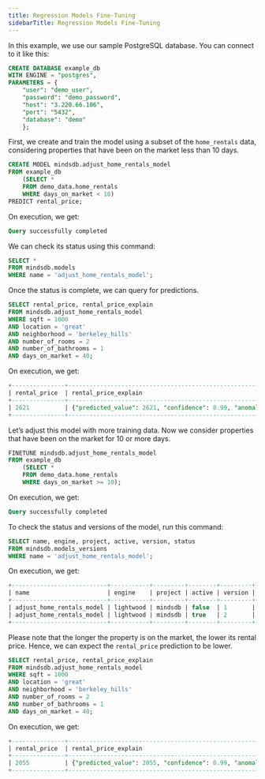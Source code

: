 ```yaml
---
title: Regression Models Fine-Tuning
sidebarTitle: Regression Models Fine-Tuning
---
```



In this example, we use our sample PostgreSQL database. You can connect to it like this:

```sql
CREATE DATABASE example_db
WITH ENGINE = "postgres",
PARAMETERS = {
    "user": "demo_user",
    "password": "demo_password",
    "host": "3.220.66.106",
    "port": "5432",
    "database": "demo"
    };
```

First, we create and train the model using a subset of the `home_rentals` data, considering properties that have been on the market less than 10 days.

```sql
CREATE MODEL mindsdb.adjust_home_rentals_model
FROM example_db
    (SELECT * 
    FROM demo_data.home_rentals 
    WHERE days_on_market < 10)
PREDICT rental_price;
```

On execution, we get:

```sql
Query successfully completed
```

We can check its status using this command:

```sql
SELECT *
FROM mindsdb.models
WHERE name = 'adjust_home_rentals_model';
```

Once the status is complete, we can query for predictions.

```sql
SELECT rental_price, rental_price_explain 
FROM mindsdb.adjust_home_rentals_model
WHERE sqft = 1000
AND location = 'great'
AND neighborhood = 'berkeley_hills'
AND number_of_rooms = 2
AND number_of_bathrooms = 1
AND days_on_market = 40;
```

On execution, we get:

```sql
+---------------+-----------------------------------------------------------------------------------------------------------------------------------------------+
| rental_price  | rental_price_explain                                                                                                                          |
+---------------+-----------------------------------------------------------------------------------------------------------------------------------------------+
| 2621          | {"predicted_value": 2621, "confidence": 0.99, "anomaly": null, "truth": null, "confidence_lower_bound": 2523, "confidence_upper_bound": 2719} |
+---------------+-----------------------------------------------------------------------------------------------------------------------------------------------+
```
 
Let’s adjust this model with more training data. Now we consider properties that have been on the market for 10 or more days.

```sql
FINETUNE mindsdb.adjust_home_rentals_model
FROM example_db
    (SELECT * 
    FROM demo_data.home_rentals 
    WHERE days_on_market >= 10);
```

On execution, we get:

```sql
Query successfully completed
```

To check the status and versions of the model, run this command:

```sql
SELECT name, engine, project, active, version, status
FROM mindsdb.models_versions
WHERE name = 'adjust_home_rentals_model';
```

On execution, we get:

```sql
+---------------------------+-----------+---------+--------+---------+----------+
| name                      | engine    | project | active | version | status   |
+---------------------------+-----------+---------+--------+---------+----------+
| adjust_home_rentals_model | lightwood | mindsdb | false  | 1       | complete |
| adjust_home_rentals_model | lightwood | mindsdb | true   | 2       | complete |
+---------------------------+-----------+---------+--------+---------+----------+
```

Please note that the longer the property is on the market, the lower its rental price. Hence, we can expect the `rental_price` prediction to be lower.

```sql
SELECT rental_price, rental_price_explain 
FROM mindsdb.adjust_home_rentals_model
WHERE sqft = 1000
AND location = 'great'
AND neighborhood = 'berkeley_hills'
AND number_of_rooms = 2
AND number_of_bathrooms = 1
AND days_on_market = 40;
```

On execution, we get:

```sql
+---------------+-----------------------------------------------------------------------------------------------------------------------------------------------+
| rental_price  | rental_price_explain                                                                                                                          |
+---------------+-----------------------------------------------------------------------------------------------------------------------------------------------+
| 2055          | {"predicted_value": 2055, "confidence": 0.99, "anomaly": null, "truth": null, "confidence_lower_bound": 1957, "confidence_upper_bound": 2153} |
+---------------+-----------------------------------------------------------------------------------------------------------------------------------------------+
```